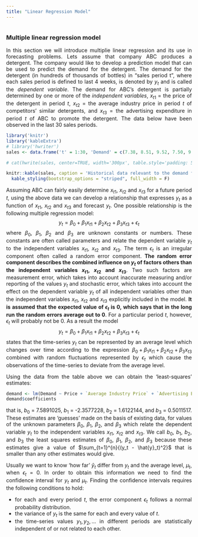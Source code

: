 ```yaml
---
title: "Linear Regression Model"
---
```


<style>
body {
text-align: justify}
</style>

```
```


### Multiple linear regression model
In this section we will introduce multiplie linear regression and its use in forecasting problems. Lets assume that company ABC produces a detergent. The company would like to develop a prediction model that can be used to predict the demand for the detergent. The demand for the detergent (in hundreds of thousands of bottles) in "sales period t", where each sales period is defined to last 4 weeks, is denoted by $y_t$ and is called the *dependent variable*. The demand for ABC's detergent is partially determined by one or more of the *independent variables*, $x_{t1}$ = the price of the detergent in period *t*, $x_{t2}$ = the average industry price in period *t* of competitors' similar detergents, and $x_{t3}$ = the advertising expenditure in period *t* of ABC to promote the detergent. The data below have been observed in the last 30 sales periods. 

```r
library('knitr')
library('kableExtra')
# library('hwriter')
sales <- data.frame('t' = 1:30, 'Demand' = c(7.38, 8.51, 9.52, 7.50, 9.33, 8.28, 8.75, 7.87, 7.10, 8.00, 7.89, 8.15, 9.10, 8.86, 8.90, 8.87, 9.26, 9.00, 8.75, 7.95, 7.65, 7.27, 8.00, 8.50, 8.75, 9.21, 8.27, 7.67, 7.93, 9.26), 'Price' = c(3.85, 3.75, 3.70, 3.70, 3.60, 3.60, 3.60, 3.80, 3.80, 3.85, 3.90, 3.90, 3.70, 3.75, 3.75, 3.80, 3.70, 3.80, 3.70, 3.80, 3.80, 3.75, 3.70, 3.55, 3.60, 3.65, 3.70, 3.75, 3.80, 3.70), 'Average Industry Price' = c(3.80, 4.00, 4.30, 3.70, 3.85, 3.80, 3.75, 3.85, 3.65, 4.00, 4.10, 4.00, 4.10, 4.20, 4.10, 4.10, 4.20, 4.30, 4.10, 3.75, 3.75, 3.65, 3.90, 3.65, 4.10, 4.25, 3.65, 3.75, 3.85, 4.25), 'Advertising Expenditure' = c(5.50, 6.75, 7.25, 5.50, 7.00, 6.50, 6.75, 5.25, 5.25, 6.00, 6.50, 6.25, 7.00, 6.90, 6.80, 6.80, 7.10, 7.00, 6.80, 6.50, 6.25, 6.00, 6.50, 7.00, 6.80, 6.80, 6.50, 5.75, 5.80, 6.80), check.names = FALSE)

# cat(hwrite(sales, center=TRUE, width='300px', table.style='padding: 50px', row.names=FALSE, row.style=list('font-weight:bold')))

knitr::kable(sales, caption = 'Historical data relevant to the demand for ABC detergent') %>%
  kable_styling(bootstrap_options = "striped", full_width = F)
```


Assuming ABC can fairly easily determine $x_{t1}$, $x_{t2}$ and $x_{t3}$ for a future period *t*, using the above data we can develop a relationship that expresses $y_t$ as a function of $x_{t1}$, $x_{t2}$ and $x_{t3}$ and forecast $y_t$. One possible relationship is the following multiple regression model:$$ y_t = \beta_0 + \beta_1 x_{t1} + \beta_2 x_{t2} + \beta_3 x_{t3} + \epsilon_t$$ where $\beta_0$, $\beta_1$, $\beta_2$ and $\beta_3$ are unknown constants or numbers. These constants are often called parameters and relate the dependent variable $y_t$ to the independent variables $x_{t1}$, $x_{t2}$ and $x_{t3}$. The term $\epsilon_t$ is an irregular component often called a random error component. **The random error component describes the combined influence on $y_t$ of factors others than the independent variables $x_{t1}$, $x_{t2}$ and $x_{t3}$**. Two such factors are measurement error, which takes into account inaccurate measuring and/or reporting of the values $y_t$ and stochastic error, which takes into account the effect on the dependent variable $y_t$ of all independent variables other than the independent variables $x_{t1}$, $x_{t2}$ and $x_{t3}$ explicitly included in the model. **It is assumed that the expected value of $\epsilon_t$ is 0, which says that in the long run the random errors average out to 0**. For a particular period *t*, however, $\epsilon_t$ will probably not be 0. As a result the model $$ y_t = \beta_0 + \beta_1 x_{t1} + \beta_2 x_{t2} + \beta_3 x_{t3} + \epsilon_t $$ states that the time-series $y_t$ can be represented by an average level which changes over time according to the expression $\beta_0 + \beta_1 x_{t1} + \beta_2 x_{t2} + \beta_3 x_{t3}$ combined with random fluctuations represented by $\epsilon_t$ which cause the observations of the time-series to deviate from the average level. 


Using the data from the table above we can obtain the 'least-squares' estimates:
```r
demand <- lm(Demand ~ Price + `Average Industry Price` + `Advertising Expenditure`, data = sales)
demand$coefficients
```


that is, $b_0$ = 7.5891025, $b_1$ = -2.3577228, $b_2$ = 1.6122144, and $b_3$ = 0.5011517. These estimates are 'guesses' made on the basis of existing data, for values of the unknown parameters $\beta_0$, $\beta_1$, $\beta_2$, and $\beta_3$ which relate the dependent variable $y_t$ to the independent variables $x_{t1}$, $x_{t2}$ and $x_{t3}$. We call $b_0$, $b_1$, $b_2$, and $b_3$ the least squares estimates of $\beta_0$, $\beta_1$, $\beta_2$, and $\beta_3$ because these estimates give a value of $\sum_{t=1}^{n}{(y_t - \hat{y}_t)^2}$ that is smaller than any other estimates would give. 

Usually we want to know 'how far' $\hat{y}_t$ differ from $y_t$ and the average level, $\mu_t$, when $\epsilon_t$ = 0. In order to obtain this information we need to find the confidence interval for $y_t$ and $\mu_t$. Finding the confidence intervals requires the following conditions to hold:

* for each and every period *t*, the error component $\epsilon_t$ follows a normal probability distribution. 
* the variance of $y_t$ is the same for each and every value of *t*. 
* the time-series values $y_1, y_2, \ldots$ in different periods are statistically independent of or not related to each other. 

```
```

